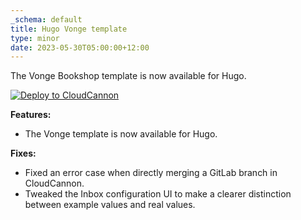 ```yaml
---
_schema: default
title: Hugo Vonge template
type: minor
date: 2023-05-30T05:00:00+12:00
---
```

The Vonge Bookshop template is now available for Hugo.

[![Deploy to CloudCannon](https://buttons.cloudcannon.com/deploy.svg)](https://app.cloudcannon.com/register#sites/connect/github/CloudCannon/vonge-hugo-bookshop-template/main)

**Features:**

* The Vonge template is now available for Hugo.

**Fixes:**

* Fixed an error case when directly merging a GitLab branch in CloudCannon.
* Tweaked the Inbox configuration UI to make a clearer distinction between example values and real values.